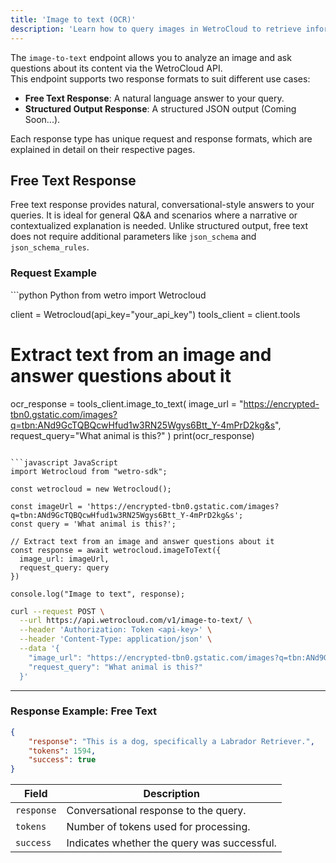 ```yaml
---
title: 'Image to text (OCR)'
description: 'Learn how to query images in WetroCloud to retrieve information, descriptions, or answers based on the image using the WetroCloud APIs image-to-text endpoint.'
---
```

The `image-to-text` endpoint allows you to analyze an image and ask questions about its content via the WetroCloud API.  
This endpoint supports two response formats to suit different use cases:  

- **Free Text Response**: A natural language answer to your query.  
- **Structured Output Response**: A structured JSON output (Coming Soon...).

Each response type has unique request and response formats, which are explained in detail on their respective pages.  


## Free Text Response

Free text response provides natural, conversational-style answers to your queries. It is ideal for general Q&A and scenarios where a narrative or contextualized explanation is needed. Unlike structured output, free text does not require additional parameters like `json_schema` and `json_schema_rules`.

### Request Example
<CodeGroup>
```python Python
from wetro import Wetrocloud

client = Wetrocloud(api_key="your_api_key")
tools_client = client.tools
    
# Extract text from an image and answer questions about it
ocr_response = tools_client.image_to_text(
    image_url = "https://encrypted-tbn0.gstatic.com/images?q=tbn:ANd9GcTQBQcwHfud1w3RN25Wgys6Btt_Y-4mPrD2kg&s",
    request_query="What animal is this?"
)
print(ocr_response)
```

```javascript JavaScript
import Wetrocloud from "wetro-sdk";

const wetrocloud = new Wetrocloud();

const imageUrl = 'https://encrypted-tbn0.gstatic.com/images?q=tbn:ANd9GcTQBQcwHfud1w3RN25Wgys6Btt_Y-4mPrD2kg&s';
const query = 'What animal is this?';

// Extract text from an image and answer questions about it
const response = await wetrocloud.imageToText({
  image_url: imageUrl,
  request_query: query
})

console.log("Image to text", response);
````

```bash cURL
curl --request POST \
  --url https://api.wetrocloud.com/v1/image-to-text/ \
  --header 'Authorization: Token <api-key>' \
  --header 'Content-Type: application/json' \
  --data '{
    "image_url": "https://encrypted-tbn0.gstatic.com/images?q=tbn:ANd9GcTQBQcwHfud1w3RN25Wgys6Btt_Y-4mPrD2kg&s",
    "request_query": "What animal is this?"
  }'
```
</CodeGroup>

---

### Response Example: Free Text

```json
{
    "response": "This is a dog, specifically a Labrador Retriever.",
    "tokens": 1594,
    "success": true
}
```

| Field     | Description                                           |
|-----------|-------------------------------------------------------|
| `response` | Conversational response to the query.                |
| `tokens`   | Number of tokens used for processing.                |
| `success`  | Indicates whether the query was successful.          |